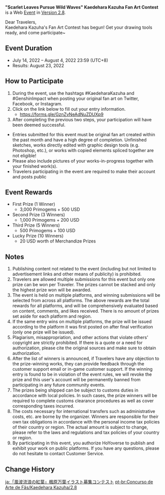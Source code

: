 {{Event
|name              = "Scarlet Leaves Pursue Wild Waves" Kaedehara Kazuha Fan Art Contest
|image             = Scarlet Leaves Pursue Wild Waves Kaedehara Kazuha Fan Art Contest.png
|type              = Web
|type2             = Submission
|time_known        = yes
|time_start        = 2022-07-14 12:00:00
|time_start_offset = GMT+8
|time_end          = 2022-08-04 23:59:59
|time_end_offset   = GMT+8
|link              = https://genshin.hoyoverse.com/en/news/detail/22307
}}
'''"Scarlet Leaves Pursue Wild Waves" Kaedehara Kazuha Fan Art Contest''' is a Web [[Event]] in [[Version 2.8]].

Dear Travelers,<br />
Kaedehara Kazuha's Fan Art Contest has begun! Get your drawing tools ready, and come participate~

==Event Duration==
* July 14, 2022 – August 4, 2022 23:59 (UTC+8)
* Results: August 23, 2022

==How to Participate==
# During the event, use the hashtags #KaedeharaKazuha and #GenshinImpact when posting your original fan art on Twitter, Facebook, or Instagram.
# Click on the link below to fill out your entry information.
#* https://forms.gle/GznZvNeAdNuZDUXp9
# After completing the previous two steps, your participation will have been deemed successful.

* Entries submitted for this event must be original fan art created within the past month and have a high degree of completion. Unfinished sketches, works directly edited with graphic design tools (e.g. Photoshop, etc.), or works with copied elements spliced together are not eligible!
* Please also include pictures of your works-in-progress together with your finished work(s).
* Travelers participating in the event are required to make their account and posts public

==Event Rewards==
* First Prize (1 Winner)
** 3,000 Primogems + 500 USD
* Second Prize (3 Winners)
** 1,000 Primogems + 200 USD
* Third Prize (5 Winners)
** 500 Primogems + 100 USD
* Lucky Prize (10 Winners)
** 20 USD worth of Merchandize Prizes

==Notes==
# Publishing content not related to the event (including but not limited to advertisement links and other means of publicity) is prohibited.
# Travelers are allowed multiple submissions for this event but only one prize can be won per Traveler. The prizes cannot be stacked and only the highest prize won will be awarded.
# The event is held on multiple platforms, and winning submissions will be selected from across all platforms. The above rewards are the total rewards for all platforms, and will be comprehensively evaluated based on content, comments, and likes received. There is no amount of prizes set aside for each platform and region.
# If the same entry wins on multiple platforms, the prize will be issued according to the platform it was first posted on after final verification (only one prize will be issued).
# Plagiarism, misappropriation, and other actions that violate others' copyright are strictly prohibited. If there is a quote or a need for authorization, please cite the original sources and make sure to obtain authorization.
# After the list of winners is announced, if Travelers have any objection to the prize-winning works, they can provide feedback through the customer support email or in-game customer support. If the winning entry is found to be in violation of the event rules, we will revoke the prize and this user's account will be permanently banned from participating in any future community events.
# The prizes being shipped can be subject to customs duties in accordance with local policies. In such cases, the prize winners will be required to complete customs clearance procedures as well as cover corresponding taxes incurred.
# The costs necessary for international transfers such as administrative costs, etc. are borne by the organizer. Winners are responsible for their own tax obligations in accordance with the personal income tax policies of their country or region. The actual amount is subject to change, please refer to the laws and regulations and tax policies of your country or region.
# By participating in this event, you authorize HoYoverse to publish and exhibit your work on public platforms. If you have any questions, please do not hesitate to contact Customer Service.

==Change History==
{{Change History|2.8}}

[[ja:「風波流浪の紅葉」楓原万葉イラスト募集コンテスト]]
[[pt-br:Concurso de Arte de Fãs/Kaedehara Kazuha/2.8]]